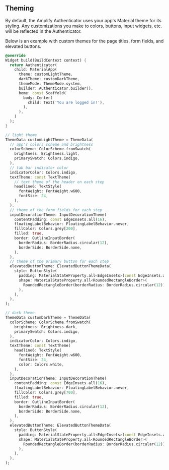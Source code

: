 
## Theming

By default, the Amplify Authenticator uses your app's Material theme for its styling. Any customizations you make to colors, buttons, input widgets, etc. will be reflected in the Authenticator.

Below is an example with custom themes for the page titles, form fields, and elevated buttons.

```dart
@override
Widget build(BuildContext context) {
  return Authenticator(
    child: MaterialApp(
      theme: customLightTheme,
      darkTheme: customDarkTheme,
      themeMode: ThemeMode.system,
      builder: Authenticator.builder(),
      home: const Scaffold(
        body: Center(
          child: Text('You are logged in!'),
        ),
      ),
    )
  );
}

// light theme
ThemeData customLightTheme = ThemeData(
  // app's colors scheme and brightness
  colorScheme: ColorScheme.fromSwatch(
    brightness: Brightness.light,
    primarySwatch: Colors.indigo,
  ),
  // tab bar indicator color
  indicatorColor: Colors.indigo,
  textTheme: const TextTheme(
    // text theme of the header on each step
    headline6: TextStyle(
      fontWeight: FontWeight.w600,
      fontSize: 24,
    ),
  ),
  // theme of the form fields for each step
  inputDecorationTheme: InputDecorationTheme(
    contentPadding: const EdgeInsets.all(16),
    floatingLabelBehavior: FloatingLabelBehavior.never,
    fillColor: Colors.grey[200],
    filled: true,
    border: OutlineInputBorder(
      borderRadius: BorderRadius.circular(12),
      borderSide: BorderSide.none,
    ),
  ),
  // theme of the primary button for each step
  elevatedButtonTheme: ElevatedButtonThemeData(
    style: ButtonStyle(
      padding: MaterialStateProperty.all<EdgeInsets>(const EdgeInsets.all(16)),
      shape: MaterialStateProperty.all<RoundedRectangleBorder>(
        RoundedRectangleBorder(borderRadius: BorderRadius.circular(12)),
      ),
    ),
  ),
);

// dark theme
ThemeData customDarkTheme = ThemeData(
  colorScheme: ColorScheme.fromSwatch(
    brightness: Brightness.dark,
    primarySwatch: Colors.indigo,
  ),
  indicatorColor: Colors.indigo,
  textTheme: const TextTheme(
    headline6: TextStyle(
      fontWeight: FontWeight.w600,
      fontSize: 24,
      color: Colors.white,
    ),
  ),
  inputDecorationTheme: InputDecorationTheme(
    contentPadding: const EdgeInsets.all(16),
    floatingLabelBehavior: FloatingLabelBehavior.never,
    fillColor: Colors.grey[700],
    filled: true,
    border: OutlineInputBorder(
      borderRadius: BorderRadius.circular(12),
      borderSide: BorderSide.none,
    ),
  ),
  elevatedButtonTheme: ElevatedButtonThemeData(
    style: ButtonStyle(
      padding: MaterialStateProperty.all<EdgeInsets>(const EdgeInsets.all(16)),
      shape: MaterialStateProperty.all<RoundedRectangleBorder>(
        RoundedRectangleBorder(borderRadius: BorderRadius.circular(12)),
      ),
    ),
  ),
);
```

<FlutterAuthenticatorExample
  id="flutter-authenticator-styling"
  useCustomTheme={true}
/>
